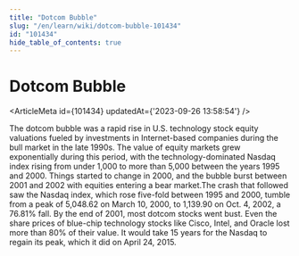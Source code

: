 ```yaml
---
title: "Dotcom Bubble"
slug: "/en/learn/wiki/dotcom-bubble-101434"
id: "101434"
hide_table_of_contents: true
---
```



# Dotcom Bubble

<ArticleMeta id={101434} updatedAt={'2023-09-26 13:58:54'} />
<div className='border-solid border-b border-t-0 my-4 border-[var(--ifm-color-gray-300)]' />

The dotcom bubble was a rapid rise in U.S. technology stock equity valuations fueled by investments in Internet-based companies during the bull market in the late 1990s. The value of equity markets grew exponentially during this period, with the technology-dominated Nasdaq index rising from under 1,000 to more than 5,000 between the years 1995 and 2000. Things started to change in 2000, and the bubble burst between 2001 and 2002 with equities entering a bear market.The crash that followed saw the Nasdaq index, which rose five-fold between 1995 and 2000, tumble from a peak of 5,048.62 on March 10, 2000, to 1,139.90 on Oct. 4, 2002, a 76.81% fall. By the end of 2001, most dotcom stocks went bust. Even the share prices of blue-chip technology stocks like Cisco, Intel, and Oracle lost more than 80% of their value. It would take 15 years for the Nasdaq to regain its peak, which it did on April 24, 2015.
